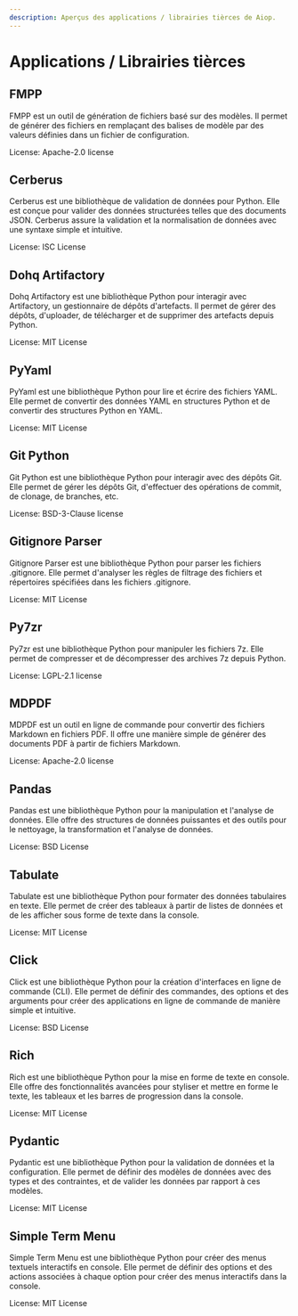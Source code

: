 ```yaml
---
description: Aperçus des applications / librairies tièrces de Aiop.
---
```



# Applications / Librairies tièrces

## FMPP

FMPP est un outil de génération de fichiers basé sur des modèles. Il permet de générer des fichiers en remplaçant des balises de modèle par des valeurs définies dans un fichier de configuration.

License: Apache-2.0 license

<Cards>
  <Card title="Voir le site" href="https://fmpp.sourceforge.net/license.html" target="_blank" arrow/>
</Cards>

## Cerberus

Cerberus est une bibliothèque de validation de données pour Python. Elle est conçue pour valider des données structurées telles que des documents JSON. Cerberus assure la validation et la normalisation de données avec une syntaxe simple et intuitive.

License: ISC License

<Cards>
  <Card title="Voir le site" href="https://docs.python-cerberus.org/" target="_blank" arrow/>
</Cards>

## Dohq Artifactory

Dohq Artifactory est une bibliothèque Python pour interagir avec Artifactory, un gestionnaire de dépôts d'artefacts. Il permet de gérer des dépôts, d'uploader, de télécharger et de supprimer des artefacts depuis Python.

License: MIT License

<Cards>
  <Card title="Voir le site" href="https://github.com/devopshq/artifactory" target="_blank" arrow/>
</Cards>

## PyYaml

PyYaml est une bibliothèque Python pour lire et écrire des fichiers YAML. Elle permet de convertir des données YAML en structures Python et de convertir des structures Python en YAML.

License: MIT License

<Cards>
  <Card title="Voir le site" href="https://pyyaml.org/" target="_blank" arrow/>
</Cards>

## Git Python

Git Python est une bibliothèque Python pour interagir avec des dépôts Git. Elle permet de gérer les dépôts Git, d'effectuer des opérations de commit, de clonage, de branches, etc.

License: BSD-3-Clause license

<Cards>
  <Card title="Voir le site" href="https://gitpython.readthedocs.io/en/stable/tutorial.html" target="_blank" arrow/>
</Cards>

## Gitignore Parser

Gitignore Parser est une bibliothèque Python pour parser les fichiers .gitignore. Elle permet d'analyser les règles de filtrage des fichiers et répertoires spécifiées dans les fichiers .gitignore.

License: MIT License

<Cards>
  <Card title="Voir le site" href="https://github.com/mherrmann/gitignore_parser" target="_blank" arrow/>
</Cards>

## Py7zr

Py7zr est une bibliothèque Python pour manipuler les fichiers 7z. Elle permet de compresser et de décompresser des archives 7z depuis Python.

License:  LGPL-2.1 license

<Cards>
  <Card title="Voir le site" href="https://py7zr.readthedocs.io/en/latest/user_guide.html" target="_blank" arrow/>
</Cards>

## MDPDF

MDPDF est un outil en ligne de commande pour convertir des fichiers Markdown en fichiers PDF. Il offre une manière simple de générer des documents PDF à partir de fichiers Markdown.

License: Apache-2.0 license

<Cards>
  <Card title="Voir le site" href="https://github.com/BlueHatbRit/mdpdf" target="_blank" arrow/>
</Cards>

## Pandas

Pandas est une bibliothèque Python pour la manipulation et l'analyse de données. Elle offre des structures de données puissantes et des outils pour le nettoyage, la transformation et l'analyse de données.

License: BSD License

<Cards>
  <Card title="Voir le site" href="https://pandas.pydata.org/" target="_blank" arrow/>
</Cards>

## Tabulate

Tabulate est une bibliothèque Python pour formater des données tabulaires en texte. Elle permet de créer des tableaux à partir de listes de données et de les afficher sous forme de texte dans la console.

License: MIT License

<Cards>
  <Card title="Voir le site" href="https://github.com/astanin/python-tabulate" target="_blank" arrow/>
</Cards>

## Click

Click est une bibliothèque Python pour la création d'interfaces en ligne de commande (CLI). Elle permet de définir des commandes, des options et des arguments pour créer des applications en ligne de commande de manière simple et intuitive.

License: BSD License

<Cards>
  <Card title="Voir le site" href="https://click.palletsprojects.com/en/8.1.x/" target="_blank" arrow/>
</Cards>

## Rich

Rich est une bibliothèque Python pour la mise en forme de texte en console. Elle offre des fonctionnalités avancées pour styliser et mettre en forme le texte, les tableaux et les barres de progression dans la console.

License: MIT License

<Cards>
  <Card title="Voir le site" href="https://rich.readthedocs.io/en/stable/introduction.html" target="_blank" arrow/>
</Cards>

## Pydantic

Pydantic est une bibliothèque Python pour la validation de données et la configuration. Elle permet de définir des modèles de données avec des types et des contraintes, et de valider les données par rapport à ces modèles.

License: MIT License

<Cards>
  <Card title="Voir le site" href="https://docs.pydantic.dev/latest/" target="_blank" arrow/>
</Cards>

## Simple Term Menu

Simple Term Menu est une bibliothèque Python pour créer des menus textuels interactifs en console. Elle permet de définir des options et des actions associées à chaque option pour créer des menus interactifs dans la console.

License: MIT License

<Cards>
  <Card title="Voir le site" href="https://github.com/IngoMeyer441/simple-term-menu" target="_blank" arrow/>
</Cards>

